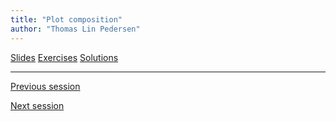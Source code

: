 ```yaml
---
title: "Plot composition"
author: "Thomas Lin Pedersen"
---
```


::: {.text-center .plain}
:::::: {.btn-group}
[Slides](../slides/3_1_composition.qmd){.btn .btn-primary role="button"}
[Exercises](){.btn .btn-success .disabled role="button"}
[Solutions](){.btn .btn-warning .disabled role="button"}
::::::
:::

---

::: {.d-flex .justify-content-between}
[<i class="bi bi-caret-left"></i> Previous session](../sessions/2_2_theme_guide.qmd){.btn .btn-sm .btn-outline-secondary role="button"}

[Next session <i class="bi bi-caret-right"></i>](../sessions/3_2_interaction.qmd){.btn .btn-sm .btn-outline-secondary role="button"}
:::
